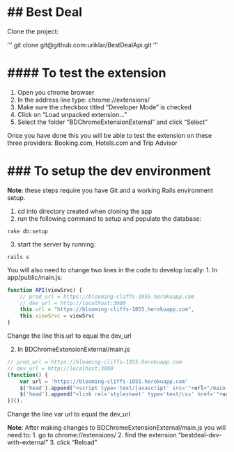 ## Best Deal 
======

Clone the project:

'''
git clone git@github.com:uriklar/BestDealApi.git
'''

#### To test the extension
======

1. Open you chrome browser
2. In the address line type: chrome://extensions/
3. Make sure the checkbox titled "Developer Mode" is checked
5. Click on "Load unpacked extension..."
6. Select the folder "BDChromeExtensionExternal" and click "Select"

Once you have done this you will be able to test the extension on these three providers:
Booking.com, Hotels.com and Trip Advisor


### To setup the dev environment
======

**Note**: these steps require you have Git and a working Rails environment setup.

1. cd into directory created when cloning the app
2. run the following command to setup and populate the database:

```rake db:setup```

3. start the server by running:

```rails s```


You will also need to change two lines in the code to develop locally:
1. In app/public/main.js:

```javascript
function API(viewSrvc) {
	// prod_url = https://blooming-cliffs-1855.herokuapp.com
	// dev_url = http://localhost:3000
	this.url = "https://blooming-cliffs-1855.herokuapp.com",
	this.viewSrvc = viewSrvc
}
```


Change the line this.url to equal the dev_url

2. In BDChromeExtensionExternal/main.js
```javascript
// prod_url = https://blooming-cliffs-1855.herokuapp.com
// dev_url = http://localhost:3000
(function() {
	var url = 'https://blooming-cliffs-1855.herokuapp.com'
	$('head').append("<script type='text/javascript' src='"+url+"/main.js'>");
	$('head').append("<link rel='stylesheet' type='text/css' href='"+url+"/main.css'>");
})();
```

Change the line var url to equal the dev_url

**Note**: After making changes to BDChromeExtensionExternal/main.js you will need to:
1. go to chrome://extensions/
2. find the extension "bestdeal-dev-with-external"
3. click "Reload"
